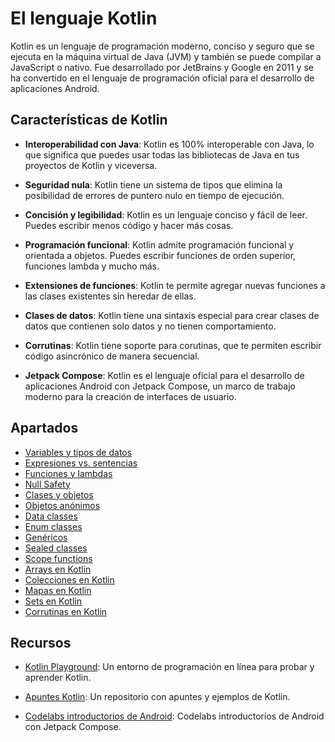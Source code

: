 
# El lenguaje Kotlin

Kotlin es un lenguaje de programación moderno, conciso y seguro que se ejecuta en la máquina virtual de Java (JVM) y también se puede compilar a JavaScript o nativo. Fue desarrollado por JetBrains y Google en 2011 y se ha convertido en el lenguaje de programación oficial para el desarrollo de aplicaciones Android.

## Características de Kotlin

- **Interoperabilidad con Java**: Kotlin es 100% interoperable con Java, lo que significa que puedes usar todas las bibliotecas de Java en tus proyectos de Kotlin y viceversa. 

- **Seguridad nula**: Kotlin tiene un sistema de tipos que elimina la posibilidad de errores de puntero nulo en tiempo de ejecución.

- **Concisión y legibilidad**: Kotlin es un lenguaje conciso y fácil de leer. Puedes escribir menos código y hacer más cosas.   

- **Programación funcional**: Kotlin admite programación funcional y orientada a objetos. Puedes escribir funciones de orden superior, funciones lambda y mucho más.    

- **Extensiones de funciones**: Kotlin te permite agregar nuevas funciones a las clases existentes sin heredar de ellas.    

- **Clases de datos**: Kotlin tiene una sintaxis especial para crear clases de datos que contienen solo datos y no tienen comportamiento.   

- **Corrutinas**: Kotlin tiene soporte para corutinas, que te permiten escribir código asincrónico de manera secuencial.    

- **Jetpack Compose**: Kotlin es el lenguaje oficial para el desarrollo de aplicaciones Android con Jetpack Compose, un marco de trabajo moderno para la creación de interfaces de usuario. 

## Apartados

- [Variables y tipos de datos](./11-variables-tipos-datos.mdx)
- [Expresiones vs. sentencias](./12-expresiones-vs-sentencias.mdx)
- [Funciones y lambdas](./13-funciones-lambdas.mdx)
- [Null Safety](./14-null-safety.mdx)
- [Clases y objetos](./21-poo.mdx)
- [Objetos anónimos](./22-objetos-anonimos.mdx)
- [Data classes](./23-data-classes.mdx)
- [Enum classes](./24-enum-classes.mdx)
- [Genéricos](./25-genericos.mdx)
- [Sealed classes](./26-sealed-classes.mdx)
- [Scope functions](./31-scope-functions.mdx)
- [Arrays en Kotlin](./41-arrays.mdx)
- [Colecciones en Kotlin](./42-listas.mdx)
- [Mapas en Kotlin](./43-maps.mdx)
- [Sets en Kotlin](./44-sets.mdx)
- [Corrutinas en Kotlin](./51-corrutinas.mdx)

## Recursos

- [Kotlin Playground](https://play.kotlinlang.org/): Un entorno de programación en línea para probar y aprender Kotlin.

- [Apuntes Kotlin](https://github.com/resuacode/kotlin-apuntes): Un repositorio con apuntes y ejemplos de Kotlin.

- [Codelabs introductorios de Android](https://developer.android.com/courses/android-basics-compose/unit-1?hl=es-419): Codelabs introductorios de Android con Jetpack Compose.